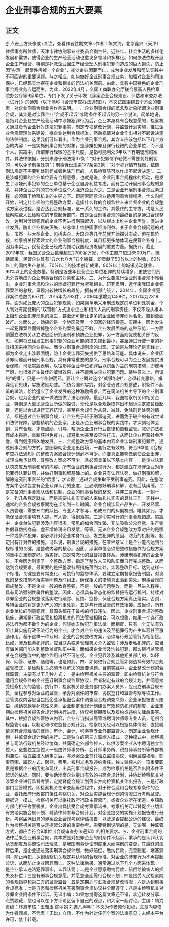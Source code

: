 # 企业刑事合规的五大要素
## 正文
☝ 点击上方头像或+关注，查看作者往期文章~作者：陈文海，北京鑫兴（天津）律师事务所律师，天津市律协刑事专业委员会副主任。近些年，社会生活的多样化发展和需求，使得企业的生产经营活动也愈发多领域和多样化。如何依法依规开展企业生产经营，特别是补救企业因生产经营坠入刑事犯罪而造成的巨大损失，防止因“办理一起案件垮掉一个企业”，减少企业因罪而亡，成为企业发展和司法实践中不可回避的重要课题。与之相应，如何做好企业刑事合规业务，加强对企业的司法保护，已经现实地摆在企业和相关的司法机关面前。由此，具有中国特色的企业刑事合规业务应运而生。为此，2022年4月，全国工商联办公厅联合最高人民检察院办公厅等9家单位，专门下发了关于印发《涉案企业合规建设、评估和审查办法（试行）》的通知（以下简称《合规审查办法通知》），本文试图围绕五个方面的要素，对企业刑事合规业务作些说明。一、企业刑事合规的概念及对象所谓企业刑事合规，其实是对涉罪企业“合规不起诉”或附条件不起诉的另一个说法。简单地说，是指对企业在生产经营活动中涉嫌犯罪行为后，企业本身具有合规意愿的，检察机关通过责令企业针对违法犯罪事实，制定专项整改计划，并监督计划实施，推进企业合规管理体系建设，待企业达到合规标准，然后视情对企业作出相对不起诉决定的法律制度。这里我们可以看出，作为企业刑事合规，其含义应该包括以下几个方面的内容：一是实施刑事合规的对象，是涉嫌犯罪且罪行轻微的企业单位，而不是个人。实践中，所谓罪行轻微的基本尺度，是指可能判处3年以下有期徒刑的案件。其法律依据，分别来源于刑法第37条：“对于犯罪情节轻微不需要判处刑罚的，可以免予刑事处罚”；刑事诉讼法第177条第2款：“对于犯罪情节轻微，依照刑法规定不需要判处刑罚或者免除刑罚的，人民检察院可以作出不起诉决定”。二是涉嫌犯罪的企业单位要有合规意愿。也就是说，企业刑事合规程序的启动，是发生了涉嫌刑事犯罪的企业单位基于企业自身利益考虑，而有主动开展刑事合规的意愿，并非企业之外的其他单位或个人强迫企业为之。三是企业开展刑事合规业务过程，必须置于检察机关的主导之下。即是否同意企业适用刑事合规程序，什么时间开始，制定什么样的合规整改方案，选择什么样的合规监控人来监督企业的合规整改方案及过程，是否达到合规标准，这一系列的工作，其最终的主导方，均是人民检察院或人民检察院的审查起诉部门。四是企业刑事合规的最终目的是通过合规整改，达到对涉嫌犯罪的企业不再进行刑事起诉，以从根本上维护企业声誉，促进企业发展，防止企业损失灭失，从总体上维护国家经济利益。关于企业合规问题的对象，虽然一些大型企业，包括央企、大国企等几年前就开始探讨实施，但在现阶段，检察机关探索建立的企业刑事合规制度，其目标更多地体现在民营企业身上。因为事实上，民营企业已经成为推动我国经济发展的重要力量。据统计，截止2017年底，我国民营企业数量超过2700多万家，个体工商户超过6500万户。概括起来，民营企业具有“五六七八九”五个特征，即贡献了50%以上的税收，60%以上的国内生产总值，70%以上的技术创新成果，80%以上的城镇劳动就业，90%以上的企业数量。特别是近些年民营企业单位犯罪的持续增多，更使它们责无旁贷地成为企业刑事合规的对象和主体。二、为什么要进行企业刑事合规不难看出，企业刑事合规和企业的涉嫌犯罪行为紧密相关。研究表明，近年来我国企业犯罪案件的总数，呈现出较快增长的趋势。据有关部门统计，2014年，全国企业犯罪案件总数为657件，2015年为793件，2016年激增为1458件，2017年为2319件。面对如此庞大的企业犯罪现象，如果简单地采用刑法规定的单位判处罚金，个人判处有期徒刑的“双罚制”方式追求企业和相关人员的刑事责任，不仅不能从根本上阻却企业犯罪现象的发生，甚至还可能让更多的企业因涉罪而污名化，直到全面破产。久而久之，动摇的是一个地区及至一个国家的经济根基。实践中，因为发生一起犯罪案件而毁掉整个企业的案例屡见不鲜。企业发展面临的这种形势，一方面倒逼立法机关从立法层面研究遏制和预防企业犯罪，另一方面则促使相关部门反思，如何将已经发生刑事犯罪的企业可能的损失降到最小，甚至通过行使一定的补救措施来挽回企业损失。而企业刑事合规制度的出现，无论是从理论还是实践上，都为企业走出涉罪困境，防止企业涉罪灭失提供了思路和可能。具体说来，企业因涉罪问题而开展刑事合规，具有非常重要的意义。刑事合规可以为企业发展提供法治保障。司法实践表明，以往那种企业单位犯罪后以罚金为主的刑罚措施，即使再严厉，也很难产生最佳的威慑效果，并不能解决企业犯罪问题。某种意义上，所谓的“威慑”，只是一个陷阱而已。要让企业跳过这个“威慑陷阱”，必须转变思路，摒弃惩罚思维，实施激励功效。而结合国外实践，对企业通过合规整改，附条件不起诉的做法，恰恰适应了企业发展的这种激励需求。而在司法机关主导下的企业刑事合规，也为企业的这一做法提供了法治保障。最近几年，我国检察机关和相关企业，特别是大型民营企业所做的探讨，无论是以合规换取作出不起诉决定或暂缓起诉，还是以合规进行无罪抗辩，甚至将合规作为从轻、减轻、免除刑罚处罚的情节，都是通过企业刑事合规，让企业免于轻于刑事追究，进而免于破产的有效尝试和法律保障。那些精明的企业家，正是从企业刑事合规的实践中，才深刻地体会到，只有合规，才能鼓励、引导、帮助企业进行行业自律和自我监管，减少违法犯罪成本损耗，重新获得免疫力，规避重大甚至毁灭性打击，从而让企业再获社会声誉，得到健康恒久地发展。三、合规整改方案的基本内容企业涉嫌刑事犯罪后，通过刑事合规的方式，意图帮助企业走出困境，一套行之有效的、符合9单位《合规审查办法通知》的整改方案或合规计划必不可少。而要真正能够做到使企业出罪，减轻或免予处罚，其整改方案必不可少，且必须具备以下基本内容：一是企业认罪认罚态度及刑事和解的内容。所有企业的刑事合规行为，都是建立在涉罪企业对所犯罪行认罪认罚，并做好刑事和解基础上的。企业只有认罪认罚，做好刑事和解，解除追究刑事责任的“后患”，才谈得上通过合规争取不受刑事追究。因此，在整改方案中必须包含有企业认罪认罚的态度，且必须做好刑事和解，没有后续纠缠。二是完备的刑事合规队伍和机制。企业的刑事合规的整改，并非三言两语，一朝一夕，列几条规定就成，而是需要扎扎实实的人来做扎扎实实的具体工作。实践中，通常的企业合规考察期均在半年到一年时间。企业合规涉及产品生产、开发经营、人员管理，需要专门的队伍、专业人才参与，形成专门的纠偏机制。唯其如此，才能保证合规事项有人抓，有人管，得到落实。三是切实可行的刑事合规措施。实践中，企业单位犯罪涉及内容很多，常见的如合同诈骗、非法吸收公众存款、生产销售假冒伪劣商品、虚开增值税专用发票，等等。无论企业合规整改方案对应的是哪一种或多种犯罪，都必须针对企业本身特点、发生犯罪的原因、防范的机制等，制定出有针对性的措施。可以说，刑事合规的措施，在某种意义上是企业能否达到合规标准的关键，是整改内容的核心。因此，涉案单位必须把整改措施作为合规方案的重中之重制定好，落实好。四是常态化的监督报告体系。涉嫌刑事犯罪的企业单位，不会因为制定了一个整改方案，指定了整改人员和队伍而自行完成整改，从而达到合规要求，最重要的是把整改各项措施落到实处，实现整改目标。达到这样一个标准，关键是要有常态化、可执行的监督体系，要建立定期督察报告制度，对发现的整改措施不落实等问题及时纠正，确保相关的措施真正落到实处。刑事合规的措施整改，不是企业一般的教育整顿，不是一般的问题整改，而是一旦进入程序，具有司法强制性属性的整改。因此，必须具有常态化的监督报告运行机制，持续对涉罪企业的合规整改落实进行跟踪、反馈、监督，保证合规方案真正落实。否则，等待企业的将是更为严厉的刑事处罚。五是与行政监管的有效衔接。应当说，所有企业单位的刑事犯罪，其源头都在于最初的行政违法。因此，企业刑事合规的整改措施，通常是行政监管和检察机关的司法管辖相融合。可以想象，如果一个连行政违法行为都不敢作为的企业，何谈她去触犯刑事法律。而相反，只有一个无法有效阻止其实施行政不法行为的企业，才会对企业的违法及至犯罪行为产生纵容甚至激励作用。基于这样一种认知，企业的合规整改方案，必须与行政监管行为相衔接。比如，涉及税务犯罪的，应当联系税务管理机关介入监管；涉及走私犯罪的，应当有海关部门加入到整改监督队伍中来；而如果企业涉及洗钱犯罪，那么银行监管机关在合规整改中的地位作用自然不可忽视。企业犯罪涉及其他相关部门的，如环保、网管、证券、通信等，也是如此。四、如何进行合规监管如何选择有效的合规监管模式，是检察机关必须予以解决的重要课题。目前实践中，企业整改计划的合规监管，主要有以下几种方式：一是由检察机关主导的监管。即由检察机关与符合适用合规条件的企业签订刑事合规监管协议，后者制定有效的合规计划，并同意接受检察机关的监管。执行中，检察机关除业务部门办案人员外，应设立刑事合规专员，全程参与对企业的监管，承办对案件的审查、协议签订和监管考察等项工作。监管协议内容应当包括企业承担配合案件调查及合规调查义务，企业承担被害人赔偿、缴纳罚款等补救性义务，企业制定合规计划建议有效预防犯罪的制度，企业定期向检察机关报告合规计划执行进度，协议考察期限以及履约或违约法律后果等。其中，根据合规监管协议内容，企业应当指派高管或聘请律师等专业人员，组织合规监管小组，以制定和改进监督合规计划。检察机关也可以根据具体情况，直接聘请具有合规经验的律师、审计、会计、税务等专业外部监管人，制定企业合规计划，并监督合规计划的执行。二是独立的第三方监控人模式。这种模式中，检察机关与司法行政机关经过协商，共同确定外部监控人，以供涉案企业从中聘请独立监控人。这些独立监控人一般由律师事务所、会计师事务所、税务师事务所等外部机构兼任。独立监控人确定之后，与涉案企业签订独立监控协议，明确监控权限、职责范围、履职方式、聘期、费用、权利义务及违约责任。独立监控人的一项重要职责是根据企业的历史和现状，出具刑事合规报告，成为检察机关是否作出附条件不起诉的依据。同时，要协助涉案企业提出有效的书面合规计划，并协助检察机关对涉案企业进行监督考察，定期督促合规计划落实并向检察机关作出报告。三是行政部门监管模式。即检察机关在审查起诉过程中，对于符合适用合规考察条件的企业，委托政府行政部门担任考察机关，对企业实施合规计划的情况进行考察监督。根据这一模式，检察机关可以委托政府行政主管部门，或者企业所在街道、乡镇政府部门担任考察机关，企业出具接受合规考察承诺书。考察机关可以督促企业切实有效地实施合规计划，聘请律师参与合规计划，对企业提交的实施计划报告进行分析。考察届满出具的涉案企业合规考察评估报告，以及是否提起公诉的建议，最终作为检察机关是否决定提起公诉的重要参考。需要特别说明的是，无论哪一种监管方式，都应当符合9单位《合规审查办法通知》的相关要求。五、企业刑事合规的法律后果企业刑事合规，其本质是对犯罪企业的附条件不起诉，秉承的是认罪认罚从宽制度及协商性司法理念，是我国刑事诉讼制度重大而深刻的变更，其最终的法律后果，是企业通过落实刑事合规计划，做好赔偿，缴纳罚款，完善制度，堵塞漏洞，防止再犯，达到检察机关规定并认可的合规标准，对企业的涉罪行为不再提起公诉，从而防止企业因罪而亡。这种法律后果，通常通过以下几个方面来体现：一是企业承认违法犯罪事实，认罪认罚；二是企业愿意缴纳罚款，赔偿给被害人的损失及补偿；三是有刑事合规意愿，并愿意全面履行合规计划；四是接受人民检察院的合规指导和第三方的监管监督；五是定期适时汇报合规整改情况；六是达到刑事合规标准；七是自愿和检察机关签署刑事合规协议并全面遵守；八是由检察机关对涉罪企业附条件不起诉。无讼小编：如果您觉得这篇文章还不错，欢迎转发分享、点赞收藏，您也可以在下方评论区留下自己的观点，和大家一起讨论。主编：靖力责编：林慧审核：王雅玉 陈丽娟 刘逸凡声明：本文为作者原创投稿，文章内容仅为作者观点，不代表「无讼」立场，不作为针对任何个案的法律意见；未经本平台许可，禁止转载。